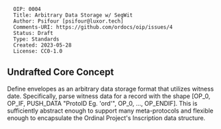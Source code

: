 <pre>
  OIP: 0004
  Title: Arbitrary Data Storage w/ SegWit
  Author: Psifour [psifour@luxor.tech]
  Comments-URI: https://github.com/ordocs/oip/issues/4
  Status: Draft
  Type: Standards
  Created: 2023-05-28
  License: CC0-1.0
</pre>

== Undrafted Core Concept ==

Define envelopes as an arbitrary data storage format that utilizes witness date. Specifically, parse witness data for a record with the shape [OP_0, OP_IF, PUSH_DATA "ProtoID Eg. 'ord'", OP_0, ..., OP_ENDIF].
This is sufficiently abstract enough to support many meta-protocols and flexible enough to encapsulate the Ordinal Project's Inscription data structure.
